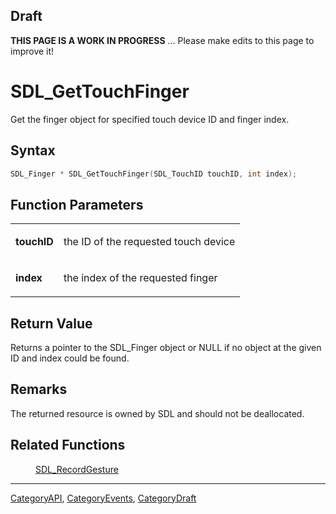 
== Draft ==

'''THIS PAGE IS A WORK IN PROGRESS''' ... Please make edits to this page to improve it!



<!-- #*^*^*^*^*See https://wiki.libsdl.org/SGFunctions for details on editing this page*^*^*^*^* -->
= SDL_GetTouchFinger =

Get the finger object for specified touch device ID and finger index.

== Syntax ==

<syntaxhighlight lang='c'>
SDL_Finger * SDL_GetTouchFinger(SDL_TouchID touchID, int index);
</syntaxhighlight>

== Function Parameters ==

{|
|'''touchID'''
|the ID of the requested touch device
|-
|'''index'''
|the index of the requested finger
|}

== Return Value ==

Returns a pointer to the SDL_Finger object or NULL if no object at the
given ID and index could be found.



== Remarks ==

The returned resource is owned by SDL and should not be deallocated.

== Related Functions ==

:[[SDL_RecordGesture]]

----
[[CategoryAPI]], [[CategoryEvents]], [[CategoryDraft]]
<!-- #See the Style Guide for instructions on editing the footer. -->


